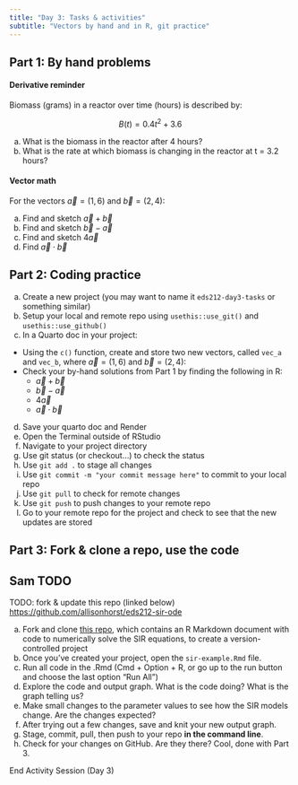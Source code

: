 ```yaml
---
title: "Day 3: Tasks & activities"
subtitle: "Vectors by hand and in R, git practice"
---
```


## Part 1: By hand problems

#### Derivative reminder

Biomass (grams) in a reactor over time (hours) is described by: 

::: {.center-text}
$$B(t) = 0.4t^2 + 3.6$$
:::

a. What is the biomass in the reactor after 4 hours?
b. What is the rate at which biomass is changing in the reactor at t = 3.2 hours? 

#### Vector math

For the vectors $\vec a = (1,6)$ and $\vec b = (2, 4)$: 

a. Find and sketch $\vec a + \vec b$
b. Find and sketch $\vec b - \vec a$
c. Find and sketch $4 \vec a$
d. Find $\vec a \cdot \vec b$

## Part 2: Coding practice

a. Create a new project (you may want to name it `eds212-day3-tasks` or something similar)
b. Setup your local and remote repo using `usethis::use_git()` and `usethis::use_github()`
c. In a Quarto doc in your project:
  - Using the `c()` function, create and store two new vectors, called `vec_a` and   `vec_b`, where $\vec a = (1,6)$ and $\vec b = (2, 4)$: 
  - Check your by-hand solutions from Part 1 by finding the following in R: 
    - $\vec a + \vec b$
    - $\vec b - \vec a$
    - $4 \vec a$
    - $\vec a \cdot \vec b$
d. Save your quarto doc and Render
e. Open the Terminal outside of RStudio
f. Navigate to your project directory
c. Use git status (or checkout...) to check the status
d. Use `git add .` to stage all changes 
e. Use `git commit -m "your commit message here"` to commit to your local repo
f. Use `git pull` to check for remote changes
g. Use `git push` to push changes to your remote repo
h. Go to your remote repo for the project and check to see that the new updates are stored

## Part 3: Fork & clone a repo, use the code

::: {.callout-important}
## Sam TODO
TODO: fork & update this repo (linked below) <https://github.com/allisonhorst/eds212-sir-ode>
:::

a. Fork and clone [this repo](https://github.com/allisonhorst/eds212-sir-ode), which contains an R Markdown document with code to numerically solve the SIR equations, to create a version-controlled project
b. Once you've created your project, open the `sir-example.Rmd` file. 
c. Run all code in the .Rmd (Cmd + Option + R, or go up to the run button and choose the last option "Run All")
d. Explore the code and output graph. What is the code doing? What is the graph telling us? 
e. Make small changes to the parameter values to see how the SIR models change. Are the changes expected? 
f. After trying out a few changes, save and knit your new output graph.
g. Stage, commit, pull, then push to your repo **in the command line**.
h. Check for your changes on GitHub. Are they there? Cool, done with Part 3.

::: {.center-text .body-text-xl .teal-text}
End Activity Session (Day 3)
:::



